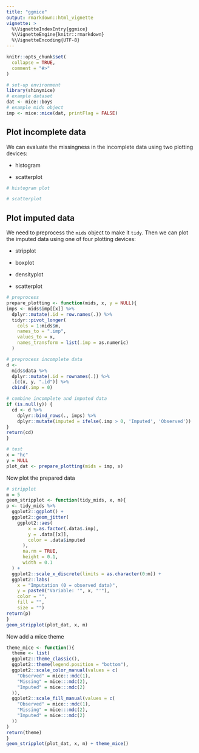 ```yaml
---
title: "ggmice"
output: rmarkdown::html_vignette
vignette: >
  %\VignetteIndexEntry{ggmice}
  %\VignetteEngine{knitr::rmarkdown}
  %\VignetteEncoding{UTF-8}
---
```


```r
knitr::opts_chunk$set(
  collapse = TRUE,
  comment = "#>"
)
```

```r
# set-up environment
library(shinymice)
# example dataset
dat <- mice::boys
# example mids object
imp <- mice::mice(dat, printFlag = FALSE)
```

## Plot incomplete data

We can evaluate the missingness in the incomplete data using two plotting devices:

- histogram

- scatterplot


```r
# histogram plot

```

```r
# scatterplot

```

## Plot imputed data

We need to preprocess the `mids` object to make it `tidy`. Then we can plot the imputed data using one of four plotting devices:

- stripplot

- boxplot

- densityplot

- scatterplot

```r
# preprocess
prepare_plotting <- function(mids, x, y = NULL){
imps <- mids$imp[[x]] %>%
  dplyr::mutate(.id = row.names(.)) %>%
  tidyr::pivot_longer(
    cols = 1:mids$m,
    names_to = ".imp",
    values_to = x,
    names_transform = list(.imp = as.numeric)
  )

# preprocess incomplete data
d <-
  mids$data %>%
  dplyr::mutate(.id = rownames(.)) %>%
  .[c(x, y, ".id")] %>%
  cbind(.imp = 0)

# combine incomplete and imputed data
if (is.null(y)) {
  cd <- d %>%
    dplyr::bind_rows(., imps) %>%
    dplyr::mutate(imputed = ifelse(.imp > 0, 'Imputed', 'Observed'))
}
return(cd)
}

# test
x = "hc"
y = NULL
plot_dat <- prepare_plotting(mids = imp, x)
```

Now plot the prepared data

```r
# stripplot
m = 5
geom_stripplot <- function(tidy_mids, x, m){
p <- tidy_mids %>% 
  ggplot2::ggplot() +
  ggplot2::geom_jitter(
    ggplot2::aes(
        x = as.factor(.data$.imp),
        y = .data[[x]],
        color = .data$imputed
      ),
      na.rm = TRUE,
      height = 0.1,
      width = 0.1
  ) +
  ggplot2::scale_x_discrete(limits = as.character(0:m)) +
  ggplot2::labs(
    x = "Imputation (0 = observed data)", 
    y = paste0("Variable: '", x, "'"),
    color = "", 
    fill = "", 
    size = "") 
return(p)
}
geom_stripplot(plot_dat, x, m)
```

Now add a mice theme

```r
theme_mice <- function(){
  theme <- list(
  ggplot2::theme_classic(),
  ggplot2::theme(legend.position = "bottom"),
  ggplot2::scale_color_manual(values = c(
    "Observed" = mice:::mdc(1),
    "Missing" = mice:::mdc(2),
    "Imputed" = mice:::mdc(2)
  )),
  ggplot2::scale_fill_manual(values = c(
    "Observed" = mice:::mdc(1),
    "Missing" = mice:::mdc(2),
    "Imputed" = mice:::mdc(2)
  ))
)
return(theme)
}
geom_stripplot(plot_dat, x, m) + theme_mice()
```

